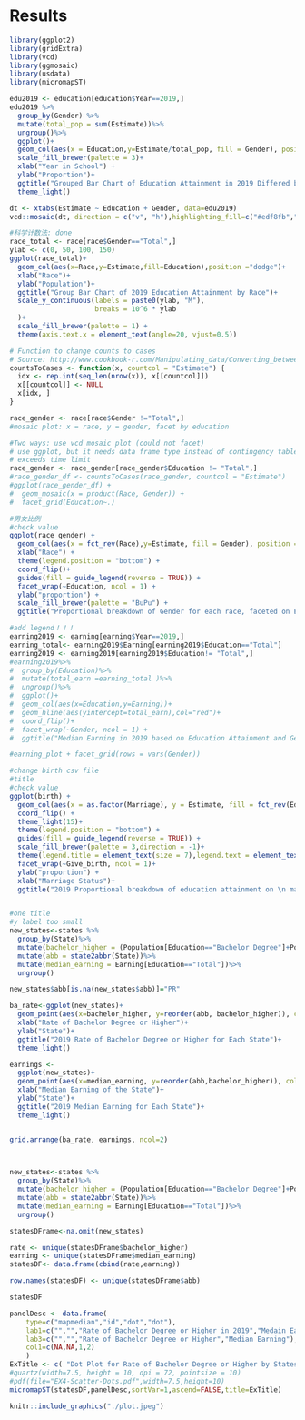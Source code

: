 # Results
```r
library(ggplot2)
library(gridExtra)
library(vcd)
library(ggmosaic)
library(usdata)
library(micromapST)
```

```r
edu2019 <- education[education$Year==2019,]
edu2019 %>%
  group_by(Gender) %>%
  mutate(total_pop = sum(Estimate))%>%
  ungroup()%>%
  ggplot()+
  geom_col(aes(x = Education,y=Estimate/total_pop, fill = Gender), position="dodge" )+
  scale_fill_brewer(palette = 3)+ 
  xlab("Year in School") +
  ylab("Proportion")+
  ggtitle("Grouped Bar Chart of Education Attainment in 2019 Differed by Gender") + 
  theme_light()
```
```r
dt <- xtabs(Estimate ~ Education + Gender, data=edu2019)
vcd::mosaic(dt, direction = c("v", "h"),highlighting_fill=c("#edf8fb","#b3cde3"), labeling = labeling_border(rot_labels = c(45, 0), abbreviate_labs = c(2, 1)),main= "Mosaic Plot of Educaton Attainment and Gender")
```


```r
#科学计数法: done 
race_total <- race[race$Gender=="Total",]
ylab <- c(0, 50, 100, 150)
ggplot(race_total)+
  geom_col(aes(x=Race,y=Estimate,fill=Education),position ="dodge")+
  xlab("Race")+
  ylab("Population")+
  ggtitle("Group Bar Chart of 2019 Education Attainment by Race")+
  scale_y_continuous(labels = paste0(ylab, "M"),
                     breaks = 10^6 * ylab
  )+
  scale_fill_brewer(palette = 1) + 
  theme(axis.text.x = element_text(angle=20, vjust=0.5))

```
```r
# Function to change counts to cases
# Source: http://www.cookbook-r.com/Manipulating_data/Converting_between_data_frames_and_contingency_tables/
countsToCases <- function(x, countcol = "Estimate") {
  idx <- rep.int(seq_len(nrow(x)), x[[countcol]])
  x[[countcol]] <- NULL
  x[idx, ]
}
```


```r
race_gender <- race[race$Gender !="Total",]
#mosaic plot: x = race, y = gender, facet by education

#Two ways: use vcd mosaic plot (could not facet)
# use ggplot, but it needs data frame type instead of contingency table (take long time)
# exceeds time limit
race_gender <- race_gender[race_gender$Education != "Total",]
#race_gender_df <- countsToCases(race_gender, countcol = "Estimate")
#ggplot(race_gender_df) + 
#  geom_mosaic(x = product(Race, Gender)) + 
#  facet_grid(Education~.)
```


```r
#男女比例
#check value
ggplot(race_gender) +
  geom_col(aes(x = fct_rev(Race),y=Estimate, fill = Gender), position = "fill") + 
  xlab("Race") +
  theme(legend.position = "bottom") +
  coord_flip()+
  guides(fill = guide_legend(reverse = TRUE)) +
  facet_wrap(~Education, ncol = 1) +
  ylab("proportion") +
  scale_fill_brewer(palette = "BuPu") + 
  ggtitle("Proportional breakdown of Gender for each race, faceted on Education Attainment")

```


```r
#add legend！！！
earning2019 <- earning[earning$Year==2019,]
earning_total<- earning2019$Earning[earning2019$Education=="Total"]
earning2019 <- earning2019[earning2019$Education!= "Total",]
#earning2019%>%
#  group_by(Education)%>%
#  mutate(total_earn =earning_total )%>%
#  ungroup()%>%
#  ggplot()+
#  geom_col(aes(x=Education,y=Earning))+
#  geom_hline(aes(yintercept=total_earn),col="red")+
#  coord_flip()+
#  facet_wrap(~Gender, ncol = 1) +
#  ggtitle("Median Earning in 2019 based on Education Attainment and Gender")

#earning_plot + facet_grid(rows = vars(Gender))
```




```r
#change birth csv file
#title
#check value
ggplot(birth) +
  geom_col(aes(x = as.factor(Marriage), y = Estimate, fill = fct_rev(Education)), position = "fill")+
  coord_flip() +
  theme_light(15)+
  theme(legend.position = "bottom") +
  guides(fill = guide_legend(reverse = TRUE)) +
  scale_fill_brewer(palette = 3,direction = -1)+
  theme(legend.title = element_text(size = 7),legend.text = element_text(size=7))+
  facet_wrap(~Give_birth, ncol = 1)+
  ylab("proportion") +
  xlab("Marriage Status")+
  ggtitle("2019 Proportional breakdown of education attainment on \n marriage status,faceted on giving birth or not")



```

```r
#one title 
#y label too small
new_states<-states %>%
  group_by(State)%>%
  mutate(bachelor_higher = (Population[Education=="Bachelor Degree"]+Population[Education=="Advanced Degree"])/Population[Education == "Total"])%>%
  mutate(abb = state2abbr(State))%>%
  mutate(median_earning = Earning[Education=="Total"])%>%
  ungroup()

new_states$abb[is.na(new_states$abb)]="PR"

ba_rate<-ggplot(new_states)+
  geom_point(aes(x=bachelor_higher, y=reorder(abb, bachelor_higher)), color = "blue") + 
  xlab("Rate of Bachelor Degree or Higher")+
  ylab("State")+
  ggtitle("2019 Rate of Bachelor Degree or Higher for Each State")+
  theme_light()

earnings <- 
  ggplot(new_states)+
  geom_point(aes(x=median_earning, y=reorder(abb,bachelor_higher)), color = "red") +
  xlab("Median Earning of the State")+
  ylab("State")+
  ggtitle("2019 Median Earning for Each State")+
  theme_light()


grid.arrange(ba_rate, earnings, ncol=2)

  
```

```r
new_states<-states %>%
  group_by(State)%>%
  mutate(bachelor_higher = (Population[Education=="Bachelor Degree"]+Population[Education=="Advanced Degree"])/Population[Education == "Total"])%>%
  mutate(abb = state2abbr(State))%>%
  mutate(median_earning = Earning[Education=="Total"])%>%
  ungroup()

statesDFrame<-na.omit(new_states)

rate <- unique(statesDFrame$bachelor_higher)
earning <- unique(statesDFrame$median_earning)
statesDF<- data.frame(cbind(rate,earning))

row.names(statesDF) <- unique(statesDFrame$abb)
```


```r
statesDF
```







```r
panelDesc <- data.frame(                 
    type=c("mapmedian","id","dot","dot"),  
    lab1=c("","","Rate of Bachelor Degree or Higher in 2019","Medain Earning in 2019"),   
    lab3=c("","","Rate of Bachelor Degree or Higher","Median Earning"), 
    col1=c(NA,NA,1,2)               
    )
ExTitle <- c( "Dot Plot for Rate of Bachelor Degree or Higher by States in 2019")
#quartz(width=7.5, height = 10, dpi = 72, pointsize = 10)
#pdf(file="EX4-Scatter-Dots.pdf",width=7.5,height=10)
micromapST(statesDF,panelDesc,sortVar=1,ascend=FALSE,title=ExTitle)  
```

```r
knitr::include_graphics("./plot.jpeg")
```



